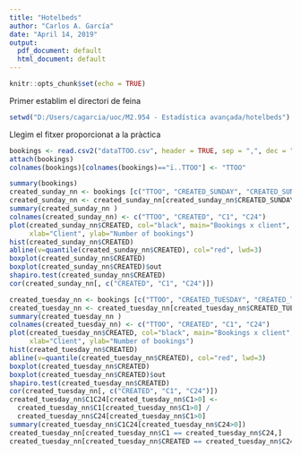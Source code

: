 ```yaml
---
title: "Hotelbeds"
author: "Carlos A. García"
date: "April 14, 2019"
output:
  pdf_document: default
  html_document: default
---
```


```r
knitr::opts_chunk$set(echo = TRUE)
```
Primer establim el directori de feina
```r
setwd("D:/Users/cagarcia/uoc/M2.954 - Estadística avançada/hotelbeds")
```

Llegim el fitxer proporcionat a la pràctica

```r
bookings <- read.csv2("dataTTOO.csv", header = TRUE, sep = ",", dec = ".")
attach(bookings)
colnames(bookings)[colnames(bookings)=="ï..TTOO"] <- "TTOO"

summary(bookings)
created_sunday_nn <- bookings [c("TTOO", "CREATED_SUNDAY", "CREATED_SUNDAY_CANCEL_1_HOUR", "CREATED_SUNDAY_CANCEL_24_HOUR")]
created_sunday_nn <- created_sunday_nn[created_sunday_nn$CREATED_SUNDAY > 50,]
summary(created_sunday_nn )
colnames(created_sunday_nn) <- c("TTOO", "CREATED", "C1", "C24")
plot(created_sunday_nn$CREATED, col="black", main="Bookings x client",
     xlab="Client", ylab="Number of bookings")
hist(created_sunday_nn$CREATED)
abline(v=quantile(created_sunday_nn$CREATED), col="red", lwd=3)
boxplot(created_sunday_nn$CREATED)
boxplot(created_sunday_nn$CREATED)$out
shapiro.test(created_sunday_nn$CREATED)
cor(created_sunday_nn[, c("CREATED", "C1", "C24")])

created_tuesday_nn <- bookings [c("TTOO", "CREATED_TUESDAY", "CREATED_TUEDAY_CANCEL_1_HOUR", "CREATED_TUSDAY_CANCEL_24_HOUR")]
created_tuesday_nn <- created_tuesday_nn[created_tuesday_nn$CREATED_TUESDAY > 50,]
summary(created_tuesday_nn )
colnames(created_tuesday_nn) <- c("TTOO", "CREATED", "C1", "C24")
plot(created_tuesday_nn$CREATED, col="black", main="Bookings x client",
     xlab="Client", ylab="Number of bookings")
hist(created_tuesday_nn$CREATED)
abline(v=quantile(created_tuesday_nn$CREATED), col="red", lwd=3)
boxplot(created_tuesday_nn$CREATED)
boxplot(created_tuesday_nn$CREATED)$out
shapiro.test(created_tuesday_nn$CREATED)
cor(created_tuesday_nn[, c("CREATED", "C1", "C24")])
created_tuesday_nn$C1C24[created_tuesday_nn$C1>0] <- 
  created_tuesday_nn$C1[created_tuesday_nn$C1>0] / 
  created_tuesday_nn$C24[created_tuesday_nn$C1>0]
summary(created_tuesday_nn$C1C24[created_tuesday_nn$C24>0])
created_tuesday_nn[created_tuesday_nn$C1 == created_tuesday_nn$C24,]
created_tuesday_nn[created_tuesday_nn$CREATED == created_tuesday_nn$C24,]

```